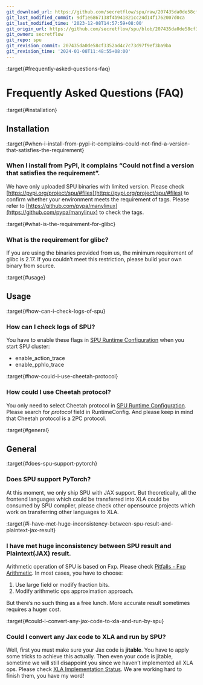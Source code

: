```yaml
---
git_download_url: https://github.com/secretflow/spu/raw/207435da0de58cf3352ad4c7c73d97f9ef3ba9ba/docs/getting_started/faq.rst
git_last_modified_commit: 9df1e6867138f4b941821cc24d14f1762007d0ca
git_last_modified_time: '2023-12-08T14:57:59+08:00'
git_origin_url: https://github.com/secretflow/spu/blob/207435da0de58cf3352ad4c7c73d97f9ef3ba9ba/docs/getting_started/faq.rst
git_owner: secretflow
git_repo: spu
git_revision_commit: 207435da0de58cf3352ad4c7c73d97f9ef3ba9ba
git_revision_time: '2024-01-08T11:48:55+08:00'
---
```


:target{#frequently-asked-questions-faq}

# Frequently Asked Questions (FAQ)

:target{#installation}

## Installation

:target{#when-i-install-from-pypi-it-complains-could-not-find-a-version-that-satisfies-the-requirement}

### When I install from PyPI, it complains “Could not find a version that satisfies the requirement”.

We have only uploaded SPU binaries with limited version.
Please check [https://pypi.org/project/spu/#files](https://pypi.org/project/spu/#files) to confirm whether your environment meets the requirement of tags.
Please refer to [https://github.com/pypa/manylinux](https://github.com/pypa/manylinux) to check the tags.

:target{#what-is-the-requirement-for-glibc}

### What is the requirement for glibc?

If you are using the binaries provided from us, the minimum requirement of glibc is 2.17.
If you couldn’t meet this restriction, please build your own binary from source.

:target{#usage}

## Usage

:target{#how-can-i-check-logs-of-spu}

### How can I check logs of SPU?

You have to enable these flags in [SPU Runtime Configuration](../reference/runtime_config.mdx) when you start SPU cluster:

- enable\_action\_trace
- enable\_pphlo\_trace

:target{#how-could-i-use-cheetah-protocol}

### How could I use Cheetah protocol?

You only need to select Cheetah protocol in [SPU Runtime Configuration](../reference/runtime_config.mdx). Please search for <em>protocol</em> field in RuntimeConfig.
And please keep in mind that Cheetah protocol is a 2PC protocol.

:target{#general}

## General

:target{#does-spu-support-pytorch}

### Does SPU support PyTorch?

At this moment, we only ship SPU with JAX support. But theoretically, all the frontend languages which could be transferred into XLA could be
consumed by SPU compiler, please check other opensource projects which work on transferring other languages to XLA.

:target{#i-have-met-huge-inconsistency-between-spu-result-and-plaintext-jax-result}

### I have met huge inconsistency between SPU result and Plaintext(JAX) result.

Arithmetic operation of SPU is based on Fxp. Please check [Pitfalls - Fxp Arithmetic](../development/fxp.mdx). In most cases, you have
to choose:

1. Use large field or modify fraction bits.
2. Modify arithmetic ops approximation approach.

But there’s no such thing as a free lunch. More accurate result sometimes requires a huger cost.

:target{#could-i-convert-any-jax-code-to-xla-and-run-by-spu}

### Could I convert any Jax code to XLA and run by SPU?

Well, first you must make sure your Jax code is <strong>jitable</strong>. You have to apply some tricks to achieve this actually.
Then even your code is jitable, sometime we will still disappoint you since we haven’t implemented all XLA ops. Please
check [XLA Implementation Status](../reference/xla_status.mdx). We are working hard to finish them, you have my word!
